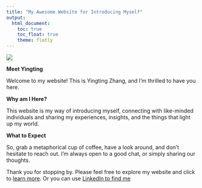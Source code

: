 ```yaml
---
title: "My Awesome Website for Introducing Myself"
output: 
  html_document:
    toc: true
    toc_float: true
    theme: flatly
---
```


![](https://media.giphy.com/media/drXGoW1iudhKw/giphy.gif)

**Meet Yingting**


Welcome to my website! This is Yingting Zhang, and I'm thrilled to have you here. 

**Why am I Here?**

This website is my way of introducing myself, connecting with like-minded individuals and sharing my experiences, insights, and the things that light up my world.

**What to Expect**

So, grab a metaphorical cup of coffee, have a look around, and don't hesitate to reach out. I'm always open to a good chat, or simply sharing our thoughts.

Thank you for stopping by. Please feel free to explore my website and click to [learn more](experience.html). Or you can use [LinkedIn to find me](www.linkedin.com/in/yingting-zhang-275378281)

 